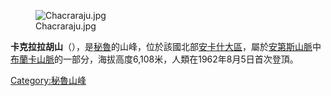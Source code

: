 [[Image:Chacraraju.jpg|right]]

'''卡克拉拉胡山'''（{{lang-es|Chacraraju}}），是[[秘魯|秘魯]]的山峰，位於該國北部[[安卡什大區|安卡什大區]]，屬於[[安第斯山脈|安第斯山脈]]中[[布蘭卡山脈|布蘭卡山脈]]的一部分，海拔高度6,108米，人類在1962年8月5日首次登頂。

{{Peru-geo-stub}}
[[Category:秘魯山峰|Category:秘魯山峰]]